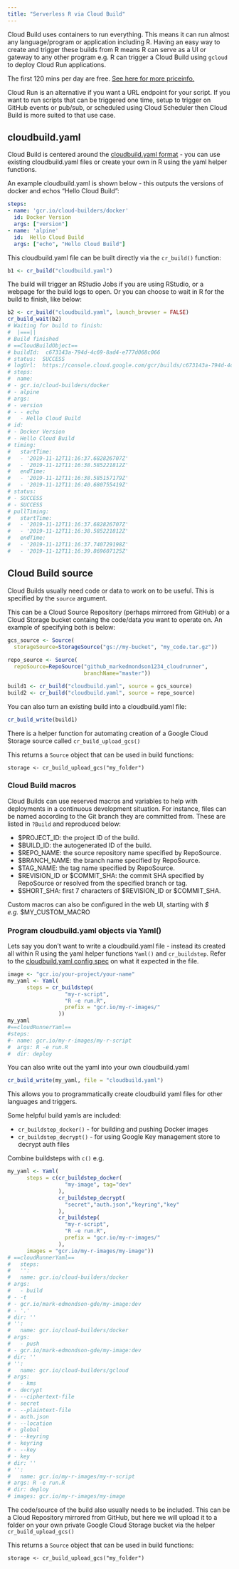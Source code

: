 ```yaml
---
title: "Serverless R via Cloud Build"
---
```


Cloud Build uses containers to run everything.  This means it can run almost any language/program or application including R. Having an easy way to create and trigger these builds from R means R can serve as a UI or gateway to any other program e.g. R can trigger a Cloud Build using `gcloud` to deploy Cloud Run applications.

The first 120 mins per day are free.  [See here for more priceinfo.](https://cloud.google.com/cloud-build/pricing)

Cloud Run is an alternative if you want a URL endpoint for your script. If you want to run scripts that can be triggered one time, setup to trigger on GitHub events or pub/sub, or scheduled using Cloud Scheduler then Cloud Build is more suited to that use case. 

## cloudbuild.yaml

Cloud Build is centered around the [cloudbuild.yaml format](https://cloud.google.com/cloud-build/docs/build-config) - you can use existing cloudbuild.yaml files or create your own in R using the yaml helper functions.

An example cloudbuild.yaml is shown below - this outputs the versions of docker and echos "Hello Cloud Build":

```yaml
steps:
- name: 'gcr.io/cloud-builders/docker'
  id: Docker Version
  args: ["version"]
- name: 'alpine'
  id:  Hello Cloud Build
  args: ["echo", "Hello Cloud Build"]
```

This cloudbuild.yaml file can be built directly via the `cr_build()` function:

```r
b1 <- cr_build("cloudbuild.yaml")
```
The build will trigger an RStudio Jobs if you are using RStudio, or a webpage for the build logs to open.  Or you can choose to wait in R for the build to finish, like below:

```r
b2 <- cr_build("cloudbuild.yaml", launch_browser = FALSE)
cr_build_wait(b2)
# Waiting for build to finish:
#  |===||
# Build finished
# ==CloudBuildObject==
# buildId:  c673143a-794d-4c69-8ad4-e777d068c066 
# status:  SUCCESS 
# logUrl:  https://console.cloud.google.com/gcr/builds/c673143a-794d-4c69-8ad4-e777d068c066?project=1080525199262 
# steps: 
#  name:
# - gcr.io/cloud-builders/docker
# - alpine
# args:
# - version
# - - echo
#   - Hello Cloud Build
# id:
# - Docker Version
# - Hello Cloud Build
# timing:
#   startTime:
#   - '2019-11-12T11:16:37.682826707Z'
#   - '2019-11-12T11:16:38.585221812Z'
#   endTime:
#   - '2019-11-12T11:16:38.585157179Z'
#   - '2019-11-12T11:16:40.680755419Z'
# status:
# - SUCCESS
# - SUCCESS
# pullTiming:
#   startTime:
#   - '2019-11-12T11:16:37.682826707Z'
#   - '2019-11-12T11:16:38.585221812Z'
#   endTime:
#   - '2019-11-12T11:16:37.740729198Z'
#   - '2019-11-12T11:16:39.869607125Z'
```

## Cloud Build source

Cloud Builds usually need code or data to work on to be useful.  This is specified by the `source` argument.  

This can be a Cloud Source Repository (perhaps mirrored from GitHub) or a Cloud Storage bucket containg the code/data you want to operate on.  An example of specifying both is below:

```r
gcs_source <- Source(
  storageSource=StorageSource("gs://my-bucket", "my_code.tar.gz"))
  
repo_source <- Source(
  repoSource=RepoSource("github_markedmondson1234_cloudrunner",
                        branchName="master"))

build1 <- cr_build("cloudbuild.yaml", source = gcs_source)
build2 <- cr_build("cloudbuild.yaml", source = repo_source)
```

You can also turn an existing build into a cloudbuild.yaml file:

```r
cr_build_write(build1)
```

There is a helper function for automating creation of a Google Cloud Storage source called `cr_build_upload_gcs()`

This returns a `Source` object that can be used in build functions:

```
storage <- cr_build_upload_gcs("my_folder")
```

### Cloud Build macros

Cloud Builds can use reserved macros and variables to help with deployments in a continuous development situation.  For instance, files can be named according to the Git branch they are committed from.  These are listed in `?Build` and reproduced below:

* $PROJECT_ID: the project ID of the build.
* $BUILD_ID: the autogenerated ID of the build.
* $REPO_NAME: the source repository name specified by RepoSource.
* $BRANCH_NAME: the branch name specified by RepoSource.
* $TAG_NAME: the tag name specified by RepoSource.
* $REVISION_ID or $COMMIT_SHA: the commit SHA specified by RepoSource or resolved from the specified branch or tag.
* $SHORT_SHA: first 7 characters of $REVISION_ID or $COMMIT_SHA.

Custom macros can also be configured in the web UI, starting with _$ e.g. _$MY_CUSTOM_MACRO

### Program cloudbuild.yaml objects via Yaml()

Lets say you don't want to write a cloudbuild.yaml file - instead its created all within R using the yaml helper functions `Yaml()` and `cr_buildstep`.  Refer to the [cloudbuild.yaml config spec](https://cloud.google.com/cloud-build/docs/build-config) on what it expected in the file. 

```r
image <- "gcr.io/your-project/your-name"
my_yaml <- Yaml(
      steps = cr_buildstep(
                  "my-r-script",
                  "R -e run.R",
                  prefix = "gcr.io/my-r-images/"
                ))
my_yaml
#==cloudRunnerYaml==
#steps:
#- name: gcr.io/my-r-images/my-r-script
#  args: R -e run.R
#  dir: deploy
```

You can also write out the yaml into your own cloudbuild.yaml

```r
cr_build_write(my_yaml, file = "cloudbuild.yaml")
```

This allows you to programmatically create cloudbuild yaml files for other languages and triggers.

Some helpful build yamls are included:

* `cr_buildstep_docker()` - for building and pushing Docker images
* `cr_buildstep_decrypt()` - for using Google Key management store to decrypt auth files

Combine buildsteps with `c()` e.g.

```r
my_yaml <- Yaml(
      steps = c(cr_buildstep_docker(
                  "my-image", tag="dev"
                ),
                cr_buildstep_decrypt(
                  "secret","auth.json","keyring","key"
                ),
                cr_buildstep(
                  "my-r-script",
                  "R -e run.R",
                  prefix = "gcr.io/my-r-images/"
                ),
      images = "gcr.io/my-r-images/my-image"))
# ==cloudRunnerYaml==
#   steps:
#   '':
#   name: gcr.io/cloud-builders/docker
# args:
#   - build
# - -t
# - gcr.io/mark-edmondson-gde/my-image:dev
# - '.'
# dir: ''
# '':
#   name: gcr.io/cloud-builders/docker
# args:
#   - push
# - gcr.io/mark-edmondson-gde/my-image:dev
# dir: ''
# '':
#   name: gcr.io/cloud-builders/gcloud
# args:
#   - kms
# - decrypt
# - --ciphertext-file
# - secret
# - --plaintext-file
# - auth.json
# - --location
# - global
# - --keyring
# - keyring
# - --key
# - key
# dir: ''
# '':
#   name: gcr.io/my-r-images/my-r-script
# args: R -e run.R
# dir: deploy
# images: gcr.io/my-r-images/my-image 
```

The code/source of the build also usually needs to be included.  This can be a Cloud Repository mirrored from GitHub, but here we will upload it to a folder on your own private Google Cloud Storage bucket via the helper `cr_build_upload_gcs()`

This returns a `Source` object that can be used in build functions:

```
storage <- cr_build_upload_gcs("my_folder")
```
